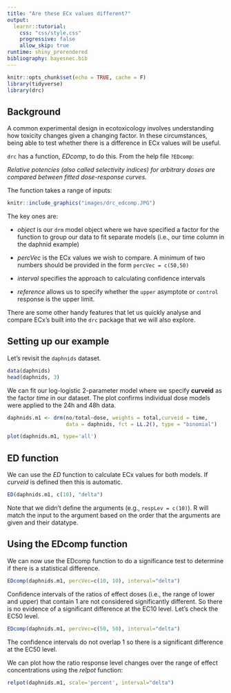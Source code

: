 ```yaml
---
title: "Are these ECx values different?"
output: 
  learnr::tutorial:
    css: "css/style.css"
    progressive: false
    allow_skip: true
runtime: shiny_prerendered
bibliography: bayesnec.bib
---
```


```r
knitr::opts_chunk$set(echo = TRUE, cache = F)
library(tidyverse)
library(drc)
```

## Background

A common experimental design in ecotoxicology involves understanding how toxicity changes given a changing factor. In these circumstances, being able to test whether there is a difference in ECx values will be useful.

`drc` has a function, *EDcomp*,  to do this. From the help file `?EDcomp`: 

_Relative potencies (also called selectivity indices) for arbitrary doses are compared between fitted dose-response curves._

The function takes a range of inputs: 

```r
knitr::include_graphics("images/drc_edcomp.JPG")
```

The key ones are: 

- *object*  is our `drm` model object where we have specified a factor for the function to group our data to fit separate models (i.e., our time column in the daphnid example)

- *percVec* is the ECx values we wish to compare. A minimum of two numbers should be provided in the form `percVec = c(50,50)`

- *interval* specifies the approach to calculating confidence intervals

- *reference* allows us to specify whether the `upper` asymptote or `control` response is the upper limit.  

There are some other handy features that let us quickly analyse and compare ECx's built into the `drc` package that we will also explore. 

## Setting up our example 

Let's revisit the `daphnids` dataset. 

```r
data(daphnids)
head(daphnids, 3)
```

We can fit our log-logistic 2-parameter model where we specify **curveid** as the factor *time* in our dataset. The plot confirms individual dose models were applied to the 24h and 48h data. 

```r
daphnids.m1 <- drm(no/total~dose, weights = total,curveid = time,
                   data = daphnids, fct = LL.2(), type = "binomial")

plot(daphnids.m1, type='all')

```

## ED function

We can use the *ED* function to calculate ECx values for both models. If *curveid* is defined then this is automatic. 

```r
ED(daphnids.m1, c(10), "delta")
```
Note that we didn't define the arguments (e.g., `respLev = c(10)`). R will match the input to the argument based on the order that the arguments are given and their datatype.   


## Using the EDcomp function 

We can now use the EDcomp function to do a significance test to determine if there is a statistical difference. 

```r
EDcomp(daphnids.m1, percVec=c(10, 10), interval="delta")
```

Confidence intervals of the ratios of effect doses (i.e., the range of lower and upper) that contain 1 are not considered significantly different. So there is no evidence of a significant difference at the EC10 level. Let's check the EC50 level.

```r
EDcomp(daphnids.m1, percVec=c(50, 50), interval="delta")
```

The confidence intervals do not overlap 1 so there is a significant difference at the EC50 level. 

We can plot how the ratio response level changes over the range of effect concentrations using the *relpot* function: 

```r
relpot(daphnids.m1, scale='percent', interval="delta")
```



